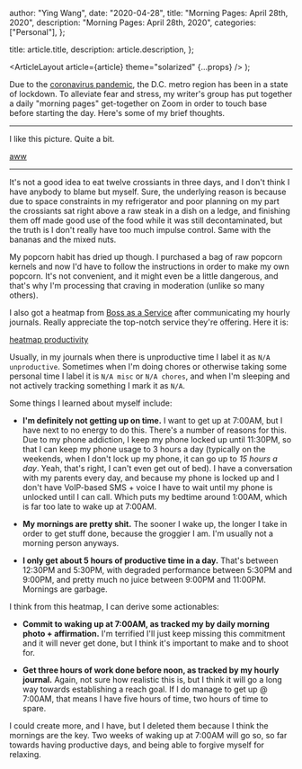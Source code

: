 
  author: "Ying Wang",
  date: "2020-04-28",
  title: "Morning Pages: April 28th, 2020",
  description: "Morning Pages: April 28th, 2020",
  categories: ["Personal"],
};

  title: article.title,
  description: article.description,
};

  <ArticleLayout article={article} theme="solarized" {...props} />
);

Due to the [coronavirus
pandemic](https://en.wikipedia.org/wiki/2019-20_coronavirus_pandemic), the D.C.
metro region has been in a state of lockdown. To alleviate fear and stress, my
writer's group has put together a daily "morning pages" get-together on Zoom in
order to touch base before starting the day. Here's some of my brief thoughts.

---

I like this picture. Quite a bit.

[aww](/img/posts/2020/04/28/morning_pages.jpg)

---

It's not a good idea to eat twelve crossiants in three days, and I don't think I
have anybody to blame but myself. Sure, the underlying reason is because due to
space constraints in my refrigerator and poor planning on my part the crossiants
sat right above a raw steak in a dish on a ledge, and finishing them off made
good use of the food while it was still decontaminated, but the truth is I don't
really have too much impulse control. Same with the bananas and the mixed nuts.

My popcorn habit has dried up though. I purchased a bag of raw popcorn kernels
and now I'd have to follow the instructions in order to make my own popcorn.
It's not convenient, and it might even be a little dangerous, and that's why I'm
processing that craving in moderation (unlike so many others).

I also got a heatmap from [Boss as a Service](https://bossasaservice.life/)
after communicating my hourly journals. Really appreciate the top-notch service
they're offering. Here it is:

[heatmap productivity](/img/posts/2020/04/28/morning_pages_2.jpg)

Usually, in my journals when there is unproductive time I label it as `N/A
unproductive`. Sometimes when I'm doing chores or otherwise taking some personal
time I label it is `N/A misc` or `N/A chores`, and when I'm sleeping and not
actively tracking something I mark it as `N/A`.

Some things I learned about myself include:

- **I'm definitely not getting up on time.** I want to get up at 7:00AM, but I
  have next to no energy to do this. There's a number of reasons for this. Due
  to my phone addiction, I keep my phone locked up until 11:30PM, so that I can
  keep my phone usage to 3 hours a day (typically on the weekends, when I don't
  lock up my phone, it can go up to _15 hours a day_. Yeah, that's right, I
  can't even get out of bed). I have a conversation with my parents every day,
  and because my phone is locked up and I don't have VoIP-based SMS + voice I
  have to wait until my phone is unlocked until I can call. Which puts my
  bedtime around 1:00AM, which is far too late to wake up at 7:00AM.

- **My mornings are pretty shit.** The sooner I wake up, the longer I take in
  order to get stuff done, because the groggier I am. I'm usually not a morning
  person anyways.

- **I only get about 5 hours of productive time in a day.** That's between
  12:30PM and 5:30PM, with degraded performance between 5:30PM and 9:00PM, and
  pretty much no juice between 9:00PM and 11:00PM. Mornings are garbage.

I think from this heatmap, I can derive some actionables:

- **Commit to waking up at 7:00AM, as tracked my by daily morning photo +
  affirmation.** I'm terrified I'll just keep missing this commitment and it
  will never get done, but I think it's important to make and to shoot for.

- **Get three hours of work done before noon, as tracked by my hourly journal.**
  Again, not sure how realistic this is, but I think it will go a long way
  towards establishing a reach goal. If I do manage to get up @ 7:00AM, that
  means I have five hours of time, two hours of time to spare.

I could create more, and I have, but I deleted them because I think the mornings
are the key. Two weeks of waking up at 7:00AM will go so, so far towards having
productive days, and being able to forgive myself for relaxing.
